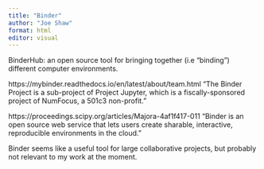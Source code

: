 ```yaml
---
title: "Binder"
author: "Joe Shaw"
format: html
editor: visual
---
```


BinderHub: an open source tool for bringing together (i.e "binding") different
computer environments.

https://mybinder.readthedocs.io/en/latest/about/team.html
"The Binder Project is a sub-project of Project Jupyter, which is a 
fiscally-sponsored project of NumFocus, a 501c3 non-profit."

https://proceedings.scipy.org/articles/Majora-4af1f417-011
"Binder is an open source web service that lets users create sharable, 
interactive, reproducible environments in the cloud. "

Binder seems like a useful tool for large collaborative projects, but probably
not relevant to my work at the moment.
